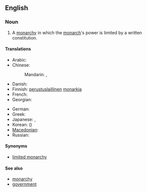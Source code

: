 ==English==
{{wikipedia}}

===Noun===
{{en-noun|sg=[[constitutional]] [[monarchy]]|constitutional monarchies}}

# A [[monarchy]] in which the [[monarch]]'s power is limited by a written constitution.

====Translations====
{{trans-top|monarchy in which the monarch's power is limited by a written constitution}}
* Arabic: {{t|ar|ملكية دستورية|f|tr=malakíyya dustuuríyya|sc=Arab}}
* Chinese:
*: Mandarin: {{t|zh|君主立憲制|sc=Hani}}, {{t|zh|君主立宪制|tr=jūnzhǔ lìxiànzhì|sc=Hani}}
* Danish: {{t|da|konstitutionelt monarki}}
* Finnish: [[perustuslaillinen]] [[monarkia]]
* French: {{t|fr|monarchie constitutionnelle|f}}
* Georgian: {{t|ka|კონსტიტუციური მონარქია|sc=Geor}}
{{trans-mid}}
* German: {{t|de|konstitutionelle Monarchie|f}}
* Greek: {{t|el|συνταγματική μοναρχία|f|tr=syntagmatikí monarchía|sc=Grek}}
* Japanese: {{t|ja|立憲君主制|tr=りっけんくんしゅせい, rikken kunshusei|sc=Jpan}}, {{t|ja|立憲君主政体|tr=りっけんくんしゅせいたい, rikken kunshuseitai|sc=Jpan}}
* Korean: {{t|ko|입헌 군주제|tr=ibheon gunjuje|sc=Kore}} ({{t|ko|立憲君主制|sc=Kore}})
* [[Macedonian]]: {{t|mk|уставна монархија|f|tr=ústavna monárhija|sc=Cyrl|xs=Macedonian}}
* Russian: {{t|ru|конституционная монархия|f|tr=konstituciónnaja monárxija|sc=Cyrl}}
{{trans-bottom}}

====Synonyms====
* [[limited monarchy]]

====See also====
* [[monarchy]]
* [[government]]
